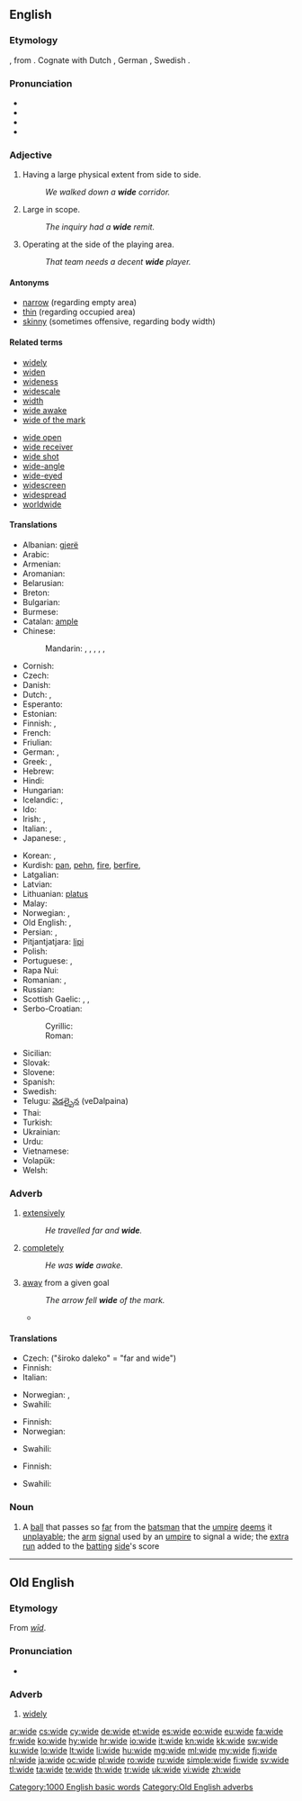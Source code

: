 ==English==

===Etymology===
{{etyl|ang}} {{term|wid|wīd|lang=ang}}, from {{proto|Germanic|wīdaz|lang=en}}. Cognate with Dutch {{term|wijd|lang=nl}}, German {{term|weit|lang=de}}, Swedish {{term|vid|lang=sv}}.

===Pronunciation===
* {{IPA|/waɪd/}}
* {{audio|en-us-wide.ogg|Audio (US)}}
* {{audio|En-uk-wide.ogg|Audio (UK)}}
* {{rhymes|aɪd}}

===Adjective===
{{en-adj|wid|er}}

# Having a large physical extent from side to side.
#: ''We walked down a '''wide''' corridor.''
# Large in scope.
#: ''The inquiry had a '''wide''' remit.''
# {{sports}} Operating at the side of the playing area.
#: ''That team needs a decent '''wide''' player.''

====Antonyms====
* [[narrow]] (regarding empty area)
* [[thin]] (regarding occupied area)
* [[skinny]] (sometimes offensive, regarding body width)

====Related terms====
{{top2}}
* [[widely]]
* [[widen]]
* [[wideness]]
* [[widescale]]
* [[width]]
* [[wide awake]]
* [[wide of the mark]]
{{mid2}}
* [[wide open]]
* [[wide receiver]]
* [[wide shot]]
* [[wide-angle]]
* [[wide-eyed]]
* [[widescreen]]
* [[widespread]]
* [[worldwide]]
{{bottom}}

====Translations====
{{trans-top|having a large physical extent from side to side}}
* Albanian: [[gjerë]]
* Arabic: {{t|ar|واسع|tr=waasi3|sc=Arab}}
* Armenian: {{t|hy|լայն|tr=layn|sc=Armn}}
* Aromanian: {{tø|rup|largu}}
* Belarusian: {{t|be|шырокі|tr=šyróki|sc=Cyrl}}
* Breton: {{t|br|ledan}}
* Bulgarian: {{t|bg|широк|tr=širók|sc=Cyrl}}
* Burmese: {{t|my|ကျယ်|tr=kyè|sc=Mymr}}
* Catalan: [[ample]]
* Chinese:
*: Mandarin: {{t|zh|寬|sc=Hani}}, {{t|zh|宽|tr=kuān|sc=Hani}}, {{t|zh|寬廣|alt=寬廣的|sc=Hani}}, {{t|zh|宽广|tr=kuānguǎng de|alt=宽广的|sc=Hani}}, {{t|zh|寬闊|alt=寬闊的|sc=Hani}}, {{t|zh|宽阔|tr=kuānkuò de|alt=宽阔的|sc=Hani}}
* Cornish: {{t|kw|ledan}}
* Czech: {{t-|cs|široký}}
* Danish: {{t+|da|bred}}
* Dutch: {{t+|nl|wijd}}, {{t+|nl|breed}}
* Esperanto: {{t-|eo|larĝa|xs=Esperanto}}
* Estonian: {{t-|et|lai}}
* Finnish: {{t+|fi|leveä}}, {{t+|fi|laaja}}
* French: {{t+|fr|large}}
* Friulian: {{tø|fur|larc}}
* German: {{t|de|breit}}, {{qualifier|poetic}} {{t|de|weit}}
* Greek: {{t|el|ευρύς|m|tr=ev̱rýs|sc=Grek}}, {{t|el|ευρεία|f|tr=ev̱reía|sc=Grek}}
* Hebrew: {{t|he|רחב|tr=rakhav|sc=Hebr}}
* Hindi: {{t|hi|चौड़ा|tr=cauṛā|sc=Deva}}
* Hungarian: {{t+|hu|széles}}
* Icelandic: {{t+|is|breiður}}, {{t+|is|víður}}
* Ido: {{t+|io|larja|xs=Ido}}
* Irish: {{t|ga|leathan}}, {{t|ga|fairsing}}
* Italian: {{t+|it|largo}}, {{t+|it|ampio}}
* Japanese: {{t|ja|広い|tr=[[ひろい]], hiroi|sc=Jpan}}, {{t|ja|幅広い|tr=はばひろい, habahiroi|sc=Jpan}}
{{trans-mid}}
* Korean: {{t|ko|넓은|tr=neolbeun|sc=Kore}}, {{t|ko|넓다|tr=neoldda|sc=Kore}}
* Kurdish: [[pan]], [[pehn]], [[fire]], [[berfire]], {{ku-Arab|[[پان]]}}
* Latgalian: {{tø|ltg|plots}}
* Latvian: {{t|lv|plats}}
* Lithuanian: [[platus]]
* Malay: {{t|ms|lebar}}
* Norwegian: {{t+|no|vid}}, {{t+|no|bred}}
* Old English: {{t-|ang|wid|alt=wīd|xs=Old English}}, {{t-|ang|sid|alt=sīd|xs=Old English}}
* Persian: {{t|fa|پهن|tr=pahn|xs=Persian}}, {{t-|fa|گسترده|tr=gostarde|xs=Persian}}
* Pitjantjatjara: [[lipi]]
* Polish: {{t|pl|szeroki}}
* Portuguese: {{t+|pt|largo}}, {{t|pt|amplo}}
* Rapa Nui: {{tø|rap|lau}}
* Romanian: {{t-|ro|larg}}, {{t-|ro|lat}}
* Russian: {{t+|ru|широкий|tr=širókij}}
* Scottish Gaelic: {{t|gd|leathann}}, {{t|gd|farsaing}}, {{qualifier|of specified width}} {{t|gd|a leud}}
* Serbo-Croatian:
*: Cyrillic: {{t|sh|широк|alt=шѝрок}}
*: Roman: {{t|sh|širok|alt=šìrok}}
* Sicilian: {{t|scn|largu}}
* Slovak: {{t|sk|široký}}
* Slovene: {{t|sl|širok}}
* Spanish: {{t+|es|ancho}}
* Swedish: {{t+|sv|vid}}
* Telugu: [[వెడల్పైన]] (veDalpaina)
* Thai: {{t|th|กว้างใหญ่|tr=gwâang yài|sc=Thai}}
* Turkish: {{t+|tr|vasi}}
* Ukrainian: {{t|uk|широкий|tr=šyrókyj|sc=Cyrl}}
* Urdu: {{t|ur|چوڑا|tr=cauṛā|sc=ur-Arab}}
* Vietnamese: {{t|vi|rộng}}
* Volapük: {{t|vo|vidik}}
* Welsh: {{t+|cy|llydan|xs=Welsh}}
{{trans-bottom}}

===Adverb===
{{en-adv|wider|widest}}

# [[extensively]]
#: ''He travelled far and '''wide'''.''
# [[completely]]
#: ''He was '''wide''' awake.''
# [[away]] from a given goal
#: ''The arrow fell '''wide''' of the mark.''
#* {{quote-news
|year=2010
|date=December 29
|author=Sam Sheringham
|title=Liverpool 0 - 1 Wolverhampton
|work=BBC
|url=http://news.bbc.co.uk/sport1/hi/football/eng_prem/9308904.stm
|page=
|passage=The Reds carved the first opening of the second period as Glen Johnson's pull-back found David Ngog but the Frenchman hooked '''wide''' from six yards. }}

====Translations====
{{trans-top|extensively}}
* Czech: {{t-|cs|široko}} ("široko daleko" = "far and wide")
* Finnish: {{t-|fi|laajasti}}
* Italian: {{t+|it|largo|m}}
{{trans-mid}}
* Norwegian: {{t|no|vidt}}, {{t|no|bredt}}
* Swahili: {{t+|sw|pana|xs=Swahili}}
{{trans-bottom}}

{{trans-top|completely (with awake)}}
* Finnish: {{t+|fi|täysin}}
* Norwegian: {{t|no|vid}}
{{trans-mid}}
* Swahili: {{t+|sw|pana|xs=Swahili}}
{{trans-bottom}}

{{trans-top|away from the given goal}}
* Finnish: {{t-|fi|ohi}}
{{trans-mid}}
* Swahili: {{t+|sw|pana|xs=Swahili}}
{{trans-bottom}}

===Noun===
{{en-noun}}

# {{cricket}} A [[ball]] that passes so [[far]] from the [[batsman]] that the [[umpire]] [[deem]]s it [[unplayable]]; the [[arm]] [[signal]] used by an [[umpire]] to signal a wide; the [[extra]] [[run]] added to the [[batting]] [[side]]'s score

[[Category:1000 English basic words]]

----

==Old English==

===Etymology===
From ''[[wid|wīd]]''.

===Pronunciation===
* {{IPA|/wiː.de/|lang=ang}}

===Adverb===
{{Latinx|'''wīde'''}}

# [[widely]]

[[Category:Old English adverbs]]

[[ar:wide]]
[[cs:wide]]
[[cy:wide]]
[[de:wide]]
[[et:wide]]
[[es:wide]]
[[eo:wide]]
[[eu:wide]]
[[fa:wide]]
[[fr:wide]]
[[ko:wide]]
[[hy:wide]]
[[hr:wide]]
[[io:wide]]
[[it:wide]]
[[kn:wide]]
[[kk:wide]]
[[sw:wide]]
[[ku:wide]]
[[lo:wide]]
[[lt:wide]]
[[li:wide]]
[[hu:wide]]
[[mg:wide]]
[[ml:wide]]
[[my:wide]]
[[fj:wide]]
[[nl:wide]]
[[ja:wide]]
[[oc:wide]]
[[pl:wide]]
[[ro:wide]]
[[ru:wide]]
[[simple:wide]]
[[fi:wide]]
[[sv:wide]]
[[tl:wide]]
[[ta:wide]]
[[te:wide]]
[[th:wide]]
[[tr:wide]]
[[uk:wide]]
[[vi:wide]]
[[zh:wide]]